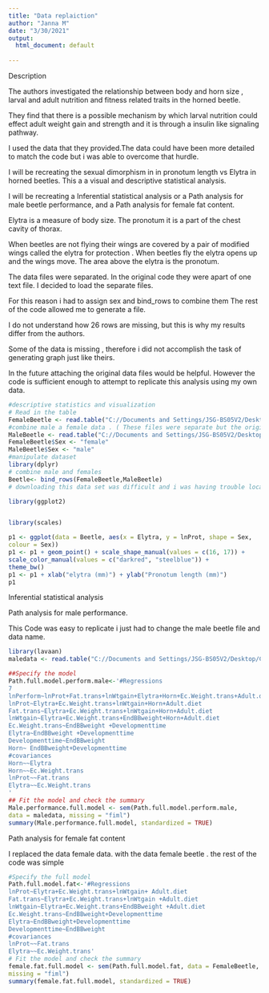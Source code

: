 ---
title: "Data replaiction"
author: "Janna M"
date: "3/30/2021"
output:
  html_document: default
  
---
Description 

The authors investigated the relationship between body and horn size , larval and adult nutrition and fitness related traits in the horned beetle.

They find that there is a possible mechanism by which larval nutrition could effect adult weight gain and strength and it is through a insulin like signaling pathway. 

I used the data that they provided.The data could have been more detailed to match the code but i was able to overcome that hurdle.

I will be recreating the sexual dimorphism in in pronotum length vs Elytra in horned beetles. This a a visual and descriptive statistical analysis.


I will be recreating a Inferential statistical analysis or a Path analysis for male  beetle performance, and a Path analysis for female fat content.

Elytra is a measure of body size. The pronotum it is a part of the chest cavity of thorax.

When beetles are not flying their wings are covered by a pair of modified wings called the elytra for protection . When beetles fly the elytra opens up and the wings move. The area above the elytra is the pronotum.


The data files were separated. In the original code they were apart of one text file. I decided to load the separate files.

For this reason i had to assign sex and bind_rows to combine them The rest of the code allowed me to generate a file.

I do not understand how 26 rows are missing, but this is why my results differ from the authors.

Some of the data is missing , therefore i did not accomplish the task of generating graph just like theirs.

In the future attaching the original data files would be helpful. However the code is sufficient enough to attempt to replicate this analysis using my own data.

```{r}
#descriptive statistics and visualization 
# Read in the table
FemaleBeetle <- read.table("C://Documents and Settings/JSG-BS05V2/Desktop/Class/Beetle_data_exploratory.txt/femaledata.txt")
#combine male a female data . ( These files were separate but the original code read this in as one file . i had to combine them )
MaleBeetle <- read.table("C://Documents and Settings/JSG-BS05V2/Desktop/Class/Beetle_data_exploratory.txt/maledata.txt")
FemaleBeetle$Sex <- "female"
MaleBeetle$Sex <- "male"
#manipulate dataset
library(dplyr)
# combine male and females 
Beetle<- bind_rows(FemaleBeetle,MaleBeetle)
# downloading this data set was difficult and i was having trouble locating it

library(ggplot2)


library(scales)

p1 <- ggplot(data = Beetle, aes(x = Elytra, y = lnProt, shape = Sex,
colour = Sex))
p1 <- p1 + geom_point() + scale_shape_manual(values = c(16, 17)) +
scale_color_manual(values = c("darkred", "steelblue")) +
theme_bw()
p1 <- p1 + xlab("elytra (mm)") + ylab("Pronotum length (mm)")
p1
```
 Inferential statistical analysis
 
 Path analysis for male performance.
 
 This Code was easy to replicate i just had to change the male beetle file and data name.
```{r}
library(lavaan)
maledata <- read.table("C://Documents and Settings/JSG-BS05V2/Desktop/Class/Beetle_data_exploratory.txt/maledata.txt")

##Specify the model
Path.full.model.perform.male<-'#Regressions
7
lnPerform~lnProt+Fat.trans+lnWtgain+Elytra+Horn+Ec.Weight.trans+Adult.diet
lnProt~Elytra+Ec.Weight.trans+lnWtgain+Horn+Adult.diet
Fat.trans~Elytra+Ec.Weight.trans+lnWtgain+Horn+Adult.diet
lnWtgain~Elytra+Ec.Weight.trans+EndBBweight+Horn+Adult.diet
Ec.Weight.trans~EndBBweight +Developmenttime
Elytra~EndBBweight +Developmenttime
Developmenttime~EndBBweight
Horn~ EndBBweight+Developmenttime
#covariances
Horn~~Elytra
Horn~~Ec.Weight.trans
lnProt~~Fat.trans
Elytra~~Ec.Weight.trans
'
## Fit the model and check the summary
Male.performance.full.model <- sem(Path.full.model.perform.male,
data = maledata, missing = "fiml")
summary(Male.performance.full.model, standardized = TRUE)
```
Path analysis for female fat content

I replaced the data female data. with the data female beetle . the rest of the code was simple 
```{r}
#Specify the full model
Path.full.model.fat<-'#Regressions
lnProt~Elytra+Ec.Weight.trans+lnWtgain+ Adult.diet
Fat.trans~Elytra+Ec.Weight.trans+lnWtgain +Adult.diet
lnWtgain~Elytra+Ec.Weight.trans+EndBBweight +Adult.diet
Ec.Weight.trans~EndBBweight+Developmenttime
Elytra~EndBBweight+Developmenttime
Developmenttime~EndBBweight
#covariances
lnProt~~Fat.trans
Elytra~~Ec.Weight.trans'
# Fit the model and check the summary
female.fat.full.model <- sem(Path.full.model.fat, data = FemaleBeetle,
missing = "fiml")
summary(female.fat.full.model, standardized = TRUE)

```


